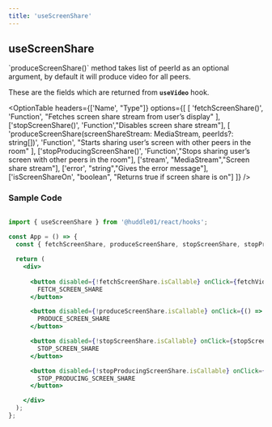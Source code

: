```yaml
---
title: 'useScreenShare'
---
```



## useScreenShare

<Callout>
    `produceScreenShare()` method takes list of peerId as an optional argument, by default it will produce video for all peers. 
</Callout> 

These are the fields which are returned from **`useVideo`** hook.

<OptionTable
  headers={['Name', "Type"]}
  options={[
    [
      'fetchScreenShare()',
      'Function',
      "Fetches screen share stream from user’s display"
    ],
    ['stopScreenShare()', 'Function',"Disables screen share stream"],
    [
      'produceScreenShare(screenShareStream: MediaStream, peerIds?: string[])',
      'Function',
      "Starts sharing user’s screen with other peers in the room"
    ],
    ['stopProducingScreenShare()', 'Function',"Stops sharing user’s screen with other peers in the room"],
    ['stream', "MediaStream","Screen share stream"],
    ['error', "string","Gives the error message"],
    ['isScreenShareOn', "boolean", "Returns true if screen share is on"]
  ]} 
/>



### Sample Code

```jsx

import { useScreenShare } from '@huddle01/react/hooks';
 
const App = () => {
  const { fetchScreenShare, produceScreenShare, stopScreenShare, stopProducingScreenShare, stream: screenShareStream  } = useVideo();

  return (
    <div>
      
      <button disabled={!fetchScreenShare.isCallable} onClick={fetchVideoStream}>
        FETCH_SCREEN_SHARE
      </button>

      <button disabled={!produceScreenShare.isCallable} onClick={() => produceScreenShare(screenShareStream)}>
        PRODUCE_SCREEN_SHARE
      </button>

      <button disabled={!stopScreenShare.isCallable} onClick={stopScreenShare}>
        STOP_SCREEN_SHARE
      </button>

      <button disabled={!stopProducingScreenShare.isCallable} onClick={stopProducingScreenShare}>
        STOP_PRODUCING_SCREEN_SHARE
      </button>

    </div>
  );
};
 

```
